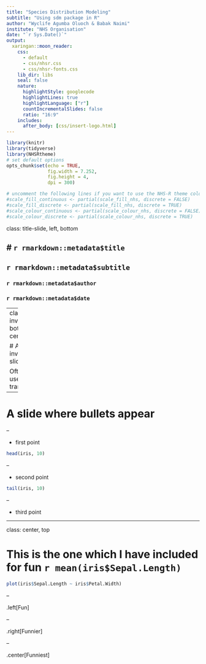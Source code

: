 ```yaml
---
title: "Species Distribution Modeling"
subtitle: "Using sdm package in R"
author: "Wyclife Agumba Oluoch & Babak Naimi"
institute: "NHS Organisation"
date: "`r Sys.Date()`"
output:
  xaringan::moon_reader:
    css: 
      - default
      - css/nhsr.css
      - css/nhsr-fonts.css
    lib_dir: libs
    seal: false
    nature:
      highlightStyle: googlecode
      highlightLines: true
      highlightLanguage: ["r"]
      countIncrementalSlides: false
      ratio: "16:9"
    includes:
      after_body: [css/insert-logo.html]
---
```


```r
library(knitr)
library(tidyverse)
library(NHSRtheme)
# set default options
opts_chunk$set(echo = TRUE,
               fig.width = 7.252,
               fig.height = 4,
               dpi = 300)

# uncomment the following lines if you want to use the NHS-R theme colours by default
#scale_fill_continuous <- partial(scale_fill_nhs, discrete = FALSE)
#scale_fill_discrete <- partial(scale_fill_nhs, discrete = TRUE)
#scale_colour_continuous <- partial(scale_colour_nhs, discrete = FALSE)
#scale_colour_discrete <- partial(scale_colour_nhs, discrete = TRUE)
```

class: title-slide, left, bottom

# `r rmarkdown::metadata$title`
----
## **`r rmarkdown::metadata$subtitle`**
### `r rmarkdown::metadata$author`
### `r rmarkdown::metadata$date`

---
class: inverse, bottom, center

# An inverse slide

Often used for transitions

---

# A slide where bullets appear

--

* first point
```r
head(iris, 10) 
```


--

* second point
```r
tail(iris, 10)
```
--

* third point

---

class: center, top

# This is the one which I have included for fun `r mean(iris$Sepal.Length)`
```r
plot(iris$Sepal.Length ~ iris$Petal.Width)
```
--

.left[Fun]

--

.right[Funnier]

--

.center[Funniest]
